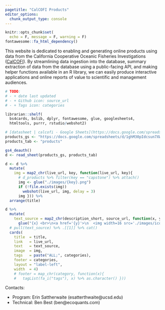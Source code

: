 ```yaml
---
pagetitle: "CalCOFI Products"
editor_options: 
  chunk_output_type: console
---
```


```r
knitr::opts_chunk$set(
  echo = F, message = F, warning = F)
fontawesome::fa_html_dependency()
```

This website is dedicated to enabling and generating online products using data from the California Cooperative Oceanic Fisheries Investigations ([CalCOFI](https://CalCOFI.org)). By streamlining data ingestion into the database, summary extraction of data from the database using a public-facing API, and making helper functions available in an R library, we can easily produce interactive applications and online reports of value to scientific and management audiences.

```r
# TODO: 
# - + date last updated
# - + Github icon: source_url
# - + Tags icon: categories

librarian::shelf(
  bs4cards, bslib, dplyr, fontawesome, glue, googlesheets4, 
  htmltools, purrr, rstudio/webshot2)

# [datasheet | calcofi - Google Sheets](https://docs.google.com/spreadsheets/d/1ghM30pIdcsun7XWzLRKh4EilUplN60YdHayfiilPFwE/edit?pli=1#gid=600242061)
products_gs <- "https://docs.google.com/spreadsheets/d/1ghM30pIdcsun7XWzLRKh4EilUplN60YdHayfiilPFwE/edit"
products_tab <- "products"

gs4_deauth()
d <- read_sheet(products_gs, products_tab)

d <- d %>% 
  mutate(
    img = map2_chr(live_url, key, function(live_url, key){
      # d_products %>% filter(key == "capstone") %>% attach()
      img <- glue("./images/{key}.png")
      if (!file.exists(img))
        webshot(live_url, img, delay = 3)
      img })) %>% 
  arrange(title) 

d %>% 
  mutate(
    text_source = map2_chr(description_short, source_url, function(x, y){
      glue("{x} <br>\n<a href='{y}'>\n  <img width=16 src='./images/icon_github.svg'> code</a>") } )) %>% 
  # pull(text_source) %>% .[[1]] %>% cat()
  cards(
    title  = title,
    link   = live_url,
    text   = text_source,
    image  = img,
    tags   = paste("ALL;", categories),
    footer = categories,
    layout = "label-left",
    width  = 4)
    # footer = map_chr(category, function(x){
    #   tagList(fa_i("tags"), x) %>% as.character() }))
```

Contacts: 

- Program: Erin Sattherwaite (esatterthwaite@ucsd.edu)
- Technical: Ben Best (ben@ecoquants.com)

<script>
$('.card-text').each(function() { 
  var x=$(this).text(); 
  $(this).html(x);
});
</script>
